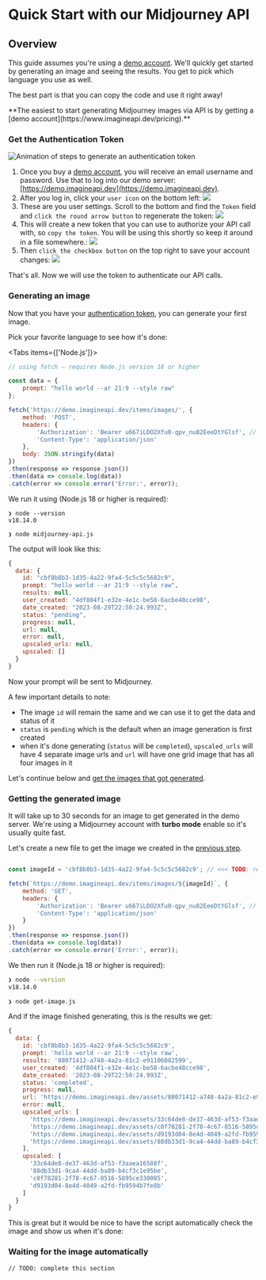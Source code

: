 

# Quick Start with our Midjourney API

## Overview

This guide assumes you're using a [demo account](https://www.imagineapi.dev/pricing). We'll quickly get started by generating an image and seeing the results. You get to pick which language you use as well.

The best part is that you can copy the code and use it right away!

<Callout type="info" emoji="🚀">
**The easiest to start generating Midjourney images via API is by getting a  [demo account](https://www.imagineapi.dev/pricing).**
</Callout>

<Steps>

### Get the Authentication Token

![Animation of steps to generate an authentication token](/authentication.gif)

 1. Once you buy a [demo account](https://www.imagineapi.dev/pricing), you will receive an email username and password. Use that to log into our demo server: [https://demo.imagineapi.dev](https://demo.imagineapi.dev).
 1. After you log in, click your `user icon` on the bottom left: ![](/authentication-token.png)
 1. These are you user settings. Scroll to the bottom and find the `Token` field and `click the round arrow button` to regenerate the token: ![](/authentication-click-regenerate.png)
 1. This will create a new token that you can use to authorize your API call with, so `copy the token`. You will be using this shortly so keep it around in a file somewhere.: ![](/authentication-copy-token.png)
 1. Then `click the checkbox button` on the top right to save your account changes: ![](/authentication-save-account-changes.png)

That's all. Now we will use the token to authenticate our API calls.

### Generating an image

Now that you have your [authentication token](#get-the-authentication-token), you can generate your first image.

Pick your favorite language to see how it's done:



<Tabs items={['Node.js']}>
<Tab>
```js filename="midjourney-api.js" copy
// using fetch — requires Node.js version 18 or higher

const data = {
    prompt: "hello world --ar 21:9 --style raw"
};

fetch('https://demo.imagineapi.dev/items/images/', {
    method: 'POST',
    headers: {
        'Authorization': 'Bearer u667iLDO2Xfu0-qpv_nu82EeeDtYGlsf', // <<<< TODO: remember to change this
        'Content-Type': 'application/json'
    },
    body: JSON.stringify(data)
})
.then(response => response.json())
.then(data => console.log(data))
.catch(error => console.error('Error:', error));
```

We run it using (Node.js 18 or higher is required):

```shell
❯ node --version
v18.14.0

❯ node midjourney-api.js
```


The output will look like this:

```js
{
  data: {
    id: "cbf8b8b3-1d35-4a22-9fa4-5c5c5c5682c9",
    prompt: "hello world --ar 21:9 --style raw",
    results: null,
    user_created: "4df804f1-e32e-4e1c-be58-6acbe48cce98",
    date_created: "2023-08-29T22:50:24.993Z",
    status: "pending",
    progress: null,
    url: null,
    error: null,
    upscaled_urls: null,
    upscaled: []
  }
}
```

Now your prompt will be sent to Midjourney.

A few important details to note:

- The image `id` will remain the same and we can use it to get the data and status of it
- `status` is `pending` which is the default when an image generation is first created
- when it's done generating (`status` will be `completed`), `upscaled_urls` will have 4 separate image urls and `url` will have one grid image that has all four images in it
</Tab>
</Tabs>

Let's continue below and [get the images that got generated](#getting-the-generated-image).

### Getting the generated image

It will take up to 30 seconds for an image to get generated in the demo server. We're using a Midjourney account with **turbo mode** enable so it's usually quite fast.

Let's create a new file to get the image we created in the [previous step](#generating-an-image).

```js filename="get-image.js" copy

const imageId = 'cbf8b8b3-1d35-4a22-9fa4-5c5c5c5682c9'; // <<< TODO: remember to change this

fetch(`https://demo.imagineapi.dev/items/images/${imageId}`, {
    method: 'GET',
    headers: {
        'Authorization': 'Bearer u667iLDO2Xfu0-qpv_nu82EeeDtYGlsf', // <<<< TODO: remember to change this
        'Content-Type': 'application/json'
    }
})
.then(response => response.json())
.then(data => console.log(data))
.catch(error => console.error('Error:', error));
```

We then run it (Node.js 18 or higher is required):

```sh
❯ node --version
v18.14.0

❯ node get-image.js
```

And if the image finished generating, this is the results we get:

```js
{
  data: {
    id: 'cbf8b8b3-1d35-4a22-9fa4-5c5c5c5682c9',
    prompt: 'hello world --ar 21:9 --style raw',
    results: '88071412-a748-4a2a-81c2-e91106082599',
    user_created: '4df804f1-e32e-4e1c-be58-6acbe48cce98',
    date_created: '2023-08-29T22:50:24.993Z',
    status: 'completed',
    progress: null,
    url: 'https://demo.imagineapi.dev/assets/88071412-a748-4a2a-81c2-e91106082599/88071412-a748-4a2a-81c2-e91106082599.png',
    error: null,
    upscaled_urls: [
      'https://demo.imagineapi.dev/assets/33c64de8-de37-463d-af53-f3aaea16588f/33c64de8-de37-463d-af53-f3aaea16588f.png',
      'https://demo.imagineapi.dev/assets/c0f78281-2f78-4c67-8516-5895ce330085/c0f78281-2f78-4c67-8516-5895ce330085.png',
      'https://demo.imagineapi.dev/assets/d9193d04-8e4d-4049-a2fd-fb9594b7fe8b/d9193d04-8e4d-4049-a2fd-fb9594b7fe8b.png',
      'https://demo.imagineapi.dev/assets/88db33d1-9ca4-44dd-ba89-b4cf3c1e95be/88db33d1-9ca4-44dd-ba89-b4cf3c1e95be.png'
    ],
    upscaled: [
      '33c64de8-de37-463d-af53-f3aaea16588f',
      '88db33d1-9ca4-44dd-ba89-b4cf3c1e95be',
      'c0f78281-2f78-4c67-8516-5895ce330085',
      'd9193d04-8e4d-4049-a2fd-fb9594b7fe8b'
    ]
  }
}
```

This is great but it would be nice to have the script automatically check the image and show us when it's done:

### Waiting for the image automatically

```
// TODO: complete this section
```

</Steps>

